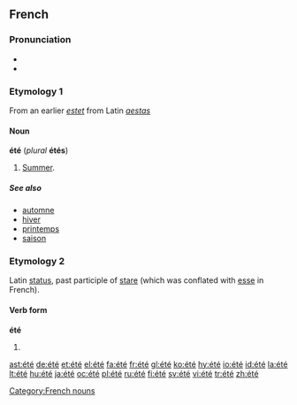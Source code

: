 {{see|ete}}
==French==

===Pronunciation===
* {{IPA|/e.te/|lang=fr}}
*{{SAMPA|/e.te/}}

===Etymology 1===
From an earlier ''[[estet]]'' from Latin ''[[aestas]]''

====Noun====
'''été''' {{m}} (''plural'' '''étés''')

# [[summer|Summer]].

=====See also=====
*[[automne]]
*[[hiver]]
*[[printemps]]
*[[saison]]

===Etymology 2===
Latin [[status]], past participle of [[stare]] (which was conflated with [[esse]] in French).

====Verb form====
'''été''' 

# {{past participle of|lang=French|[[être]]}}

[[Category:French nouns]]

[[ast:été]]
[[de:été]]
[[et:été]]
[[el:été]]
[[fa:été]]
[[fr:été]]
[[gl:été]]
[[ko:été]]
[[hy:été]]
[[io:été]]
[[id:été]]
[[la:été]]
[[lt:été]]
[[hu:été]]
[[ja:été]]
[[oc:été]]
[[pl:été]]
[[ru:été]]
[[fi:été]]
[[sv:été]]
[[vi:été]]
[[tr:été]]
[[zh:été]]